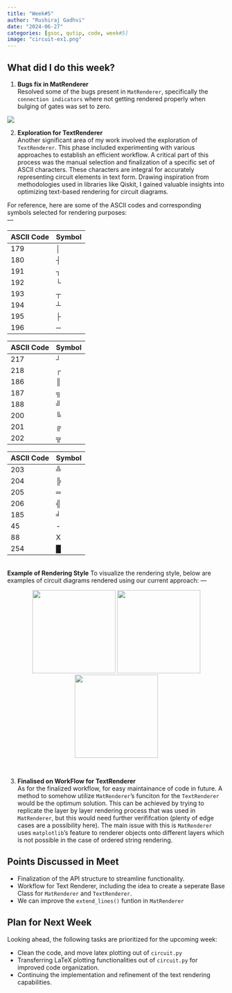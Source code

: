 ```yaml
---
title: "Week#5"
author: "Rushiraj Gadhvi"
date: "2024-06-27"
categories: [gsoc, qutip, code, week#5]
image: "circuit-ex1.png"
---
```


## What did I do this week?

1. **Bugs fix in MatRenderer**\
Resolved some of the bugs present in `MatRenderer`, specifically the `connection indicators` where not getting rendered properly when bulging of gates was set to zero. 

![](./solved_bulge.png){fig-align="center"}

2. **Exploration for TextRenderer**\
Another significant area of my work involved the exploration of `TextRenderer`. This phase included experimenting with various approaches to establish an efficient workflow. A critical part of this process was the manual selection and finalization of a specific set of ASCII characters. These characters are integral for accurately representing circuit elements in text form. Drawing inspiration from methodologies used in libraries like Qiskit, I gained valuable insights into optimizing text-based rendering for circuit diagrams.\

For reference, here are some of the ASCII codes and corresponding symbols selected for rendering purposes:
\
---

::: {#tbl-panel layout-ncol=3}
| **ASCII Code**| **Symbol** |
|------------|--------|
| 179        | &#9474;  |
| 180        | &#9508;  |
| 191        | &#9488;  |
| 192        | &#9492;  |
| 193        | &#9516;  |
| 194        | &#9524;  |
| 195        | &#9500;  |
| 196        | &#9472;  |

| **ASCII Code**| **Symbol** |
|------------|--------|
| 217        | &#9496;  |
| 218        | &#9484;  |
| 186        | &#9553;  |
| 187        | &#9559;  |
| 188        | &#9565;  |
| 200        | &#9562;  |
| 201        | &#9556;  |
| 202        | &#9574;  |

| **ASCII Code**| **Symbol** |
|------------|--------|
| 203        | &#9577;  |
| 204        | &#9568;  |
| 205        | &#9552;  |
| 206        | &#9571;  |
| 185        | &#9563;  |
| 45         | &#45;    |
| 88         | X        |
| 254        | &#9608;  |
:::

\
**Example of Rendering Style**
To visualize the rendering style, below are examples of circuit diagrams rendered using our current approach:
---
<div style="text-align: center;">
::: {layout-ncol=1}
![](./circuit-ex1.png){height=2in}
![](./circuit-ex2.png){height=2in}
![](./circuit-ex3.png){height=2in}
:::
</div>
\


3. **Finalised on WorkFlow for TextRenderer**\
As for the finalized workflow, for easy maintainance of code in future. A method to somehow utilize `MatRenderer`'s funciton for the `TextRenderer` would be the optimum solution. This can be achieved by trying to replicate the layer by layer rendering process that was used in `MatRenderer`, but this would need further verififcation (plenty of edge cases are a possibility here). The main issue with this is `MatRenderer` uses `matplotlib`'s feature to renderer objects onto different layers which is not possible in the case of ordered string rendering.

## Points Discussed in Meet

- Finalization of the API structure to streamline functionality.
- Workflow for Text Renderer, including the idea to create a seperate Base Class for `MatRenderer` and `TextRenderer`.
- We can improve the `extend_lines()` funtion in `MatRenderer`

## Plan for Next Week

Looking ahead, the following tasks are prioritized for the upcoming week:

- Clean the code, and move latex plotting out of `circuit.py`
- Transferring LaTeX plotting functionalities out of `circuit.py` for improved code organization.
- Continuing the implementation and refinement of the text rendering capabilities.